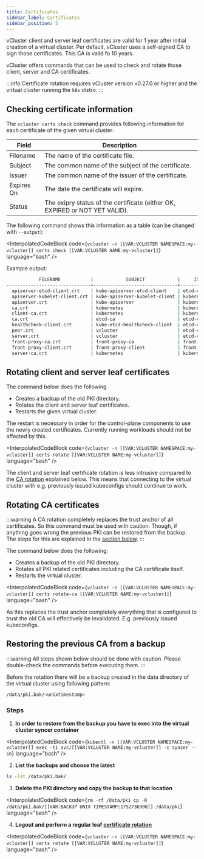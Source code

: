 ```yaml
---
title: Certificates
sidebar_label: Certificates
sidebar_position: 5
---
```



<!--vale off-->

vCluster client and server leaf certificates are valid for 1 year after initial
creation of a virtual cluster. Per default, vCluster uses a self-signed CA to
sign those certificates. This CA is valid fo 10 years.

vCluster offers commands that can be used to check and rotate those client,
server and CA certificates.

:::info
Certificate rotation requires vCluster version v0.27.0 or higher and the
virtual cluster running the `k8s` distro.
:::

## Checking certificate information

The `vcluster certs check` command provides following information for each
certificate of the given virtual cluster:

|   Field     |   Description                                                               |
|-------------|-----------------------------------------------------------------------------|
| Filename    | The name of the certificate file.                                           |
| Subject     | The common name of the subject of the certificate.                          |
| Issuer      | The common name of the issuer of the certificate.                           |
| Expires On  | The date the certificate will expire.                                       |
| Status      | The exipry status of the certificate (either OK, EXPIRED or NOT YET VALID). |

The following command shows this information as a table (can be changed with
`--output`):

<InterpolatedCodeBlock
  code={`vcluster -n [[VAR:VCLUSTER NAMESPACE:my-vcluster]] certs check [[VAR:VCLUSTER NAME:my-vcluster]]`}
  language="bash"
/>

Example output:

```bash
            FILENAME           |            SUBJECT            |     ISSUER     |       EXPIRES ON       | STATUS
-------------------------------+-------------------------------+----------------+------------------------+---------
  apiserver-etcd-client.crt    | kube-apiserver-etcd-client    | etcd-ca        | Jul 14, 2026 19:24 UTC | OK
  apiserver-kubelet-client.crt | kube-apiserver-kubelet-client | kubernetes     | Jul 14, 2026 19:24 UTC | OK
  apiserver.crt                | kube-apiserver                | kubernetes     | Jul 14, 2026 19:24 UTC | OK
  ca.crt                       | kubernetes                    | kubernetes     | Jul 12, 2035 19:24 UTC | OK
  client-ca.crt                | kubernetes                    | kubernetes     | Jul 12, 2035 19:24 UTC | OK
  ca.crt                       | etcd-ca                       | etcd-ca        | Jul 12, 2035 19:24 UTC | OK
  healthcheck-client.crt       | kube-etcd-healthcheck-client  | etcd-ca        | Jul 14, 2026 19:24 UTC | OK
  peer.crt                     | vcluster                      | etcd-ca        | Jul 14, 2026 19:24 UTC | OK
  server.crt                   | vcluster                      | etcd-ca        | Jul 14, 2026 19:24 UTC | OK
  front-proxy-ca.crt           | front-proxy-ca                | front-proxy-ca | Jul 12, 2035 19:24 UTC | OK
  front-proxy-client.crt       | front-proxy-client            | front-proxy-ca | Jul 14, 2026 19:24 UTC | OK
  server-ca.crt                | kubernetes                    | kubernetes     | Jul 12, 2035 19:24 UTC | OK

```

## Rotating client and server leaf certificates

The command below does the following
- Creates a backup of the old PKI directory.
- Rotates the client and server leaf certificates.
- Restarts the given virtual cluster.

The restart is necessary in order for the control-plane components to use the
newly created certificates. Currently running workloads should not be affected
by this.

<InterpolatedCodeBlock
  code={`vcluster -n [[VAR:VCLUSTER NAMESPACE:my-vcluster]] certs rotate [[VAR:VCLUSTER NAME:my-vcluster]]`}
  language="bash"
/>

The client and server leaf certificate rotation is less intrusive compared to
the [CA rotation](#rotating-ca-certificates) explained below. This means that
connecting to the virtual cluster with e.g. previously issued kubeconfigs
should continue to work.

## Rotating CA certificates

:::warning
A CA rotation completely replaces the trust anchor of all certificates. So this
command must be used with caution. Though, if anything goes wrong the previous
PKI can be restored from the backup. The steps for this are explained in the
[section below](#restoring-the-previous-ca-from-a-backup).
:::

The command below does the following:
- Creates a backup of the old PKI directory.
- Rotates all PKI related certificates including the CA certificate itself.
- Restarts the virtual cluster.

<InterpolatedCodeBlock
  code={`vcluster -n [[VAR:VCLUSTER NAMESPACE:my-vcluster]] certs rotate-ca [[VAR:VCLUSTER NAME:my-vcluster]]`}
  language="bash"
/>

As this replaces the trust anchor completely everything that is configured to
trust the old CA will effectively be invalidated. E.g. previously issued
kubeconfigs.

## Restoring the previous CA from a backup

:::warning
All steps shown below should be done with caution. Please double-check the
commands before executing them.
:::

Before the rotation there will be a backup created in the data directory of the
virtual cluster using following pattern:

```bash
/data/pki.bak/<unixtimestamp>
```

### Steps

1. **In order to restore from the backup you have to exec into the virtual
cluster syncer container**

<InterpolatedCodeBlock
  code={`kubectl -n [[VAR:VCLUSTER NAMESPACE:my-vcluster]] exec -ti svc/[[VAR:VCLUSTER NAME:my-vcluster]] -c syncer -- sh`}
  language="bash"
/>

2. **List the backups and choose the latest**

```bash
ls -lat /data/pki.bak/
```

3. **Delete the PKI directory and copy the backup to that location**

<InterpolatedCodeBlock
  code={`rm -rf /data/pki
cp -R /data/pki.bak/[[VAR:BACKUP UNIX TIMESTAMP:1752736900]] /data/pki`}
  language="bash"
/>

4. **Logout and perform a regular leaf [certificate rotation](#rotating-client-and-server-leaf-certificates)**

<InterpolatedCodeBlock
  code={`vcluster -n [[VAR:VCLUSTER NAMESPACE:my-vcluster]] certs rotate [[VAR:VCLUSTER NAME:my-vcluster]]`}
  language="bash"
/>

